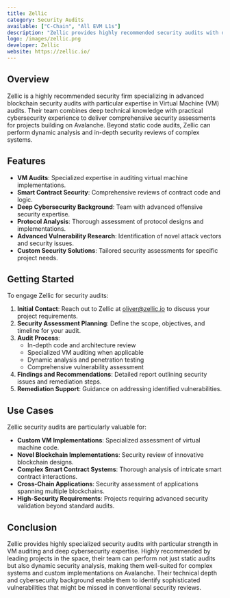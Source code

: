 ```yaml
---
title: Zellic
category: Security Audits
available: ["C-Chain", "All EVM L1s"]
description: "Zellic provides highly recommended security audits with deep expertise in VM audits and advanced cybersecurity techniques."
logo: /images/zellic.png
developer: Zellic
website: https://zellic.io/
---
```


## Overview

Zellic is a highly recommended security firm specializing in advanced blockchain security audits with particular expertise in Virtual Machine (VM) audits. Their team combines deep technical knowledge with practical cybersecurity experience to deliver comprehensive security assessments for projects building on Avalanche. Beyond static code audits, Zellic can perform dynamic analysis and in-depth security reviews of complex systems.

## Features

- **VM Audits**: Specialized expertise in auditing virtual machine implementations.
- **Smart Contract Security**: Comprehensive reviews of contract code and logic.
- **Deep Cybersecurity Background**: Team with advanced offensive security expertise.
- **Protocol Analysis**: Thorough assessment of protocol designs and implementations.
- **Advanced Vulnerability Research**: Identification of novel attack vectors and security issues.
- **Custom Security Solutions**: Tailored security assessments for specific project needs.

## Getting Started

To engage Zellic for security audits:

1. **Initial Contact**: Reach out to Zellic at [oliver@zellic.io](mailto:oliver@zellic.io) to discuss your project requirements.
2. **Security Assessment Planning**: Define the scope, objectives, and timeline for your audit.
3. **Audit Process**: 
   - In-depth code and architecture review
   - Specialized VM auditing when applicable
   - Dynamic analysis and penetration testing
   - Comprehensive vulnerability assessment
4. **Findings and Recommendations**: Detailed report outlining security issues and remediation steps.
5. **Remediation Support**: Guidance on addressing identified vulnerabilities.

## Use Cases

Zellic security audits are particularly valuable for:

- **Custom VM Implementations**: Specialized assessment of virtual machine code.
- **Novel Blockchain Implementations**: Security review of innovative blockchain designs.
- **Complex Smart Contract Systems**: Thorough analysis of intricate smart contract interactions.
- **Cross-Chain Applications**: Security assessment of applications spanning multiple blockchains.
- **High-Security Requirements**: Projects requiring advanced security validation beyond standard audits.

## Conclusion

Zellic provides highly specialized security audits with particular strength in VM auditing and deep cybersecurity expertise. Highly recommended by leading projects in the space, their team can perform not just static audits but also dynamic security analysis, making them well-suited for complex systems and custom implementations on Avalanche. Their technical depth and cybersecurity background enable them to identify sophisticated vulnerabilities that might be missed in conventional security reviews. 